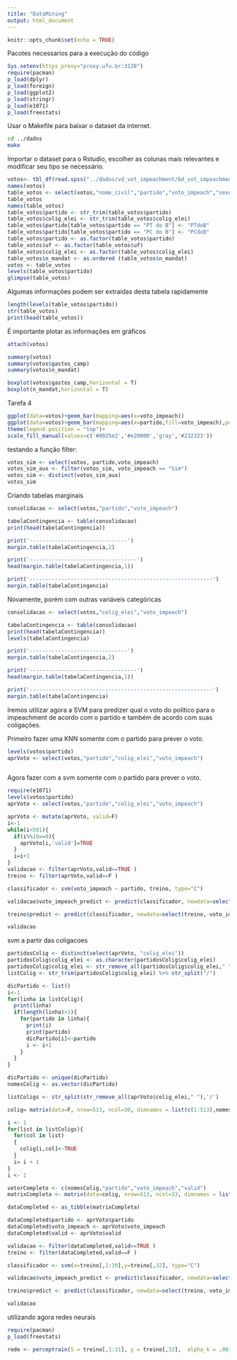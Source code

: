 ```yaml
---
title: "DataMining"
output: html_document
---
```


```r
knitr::opts_chunk$set(echo = TRUE)
```
Pacotes necessarios para a execução do código
```r
Sys.setenv(https_proxy="proxy.ufu.br:3128")
require(pacman)
p_load(dplyr)
p_load(foreign)
p_load(ggplot2)
p_load(stringr)
p_load(e1071)
p_load(freestats)
```
Usar o Makefile para baixar o dataset da internet.

```bash
cd ../dados
make
```
Importar o dataset para o Rstudio, escolher as colunas mais relevantes e modificar seu tipo se necessário.

```r
votos<- tbl_df(read.spss("../dados/vd_vot_impeachment/bd_vot_impeachment.sav"))
names(votos)
table_votos <- select(votos,"nome_civil","partido","voto_impeach","sexo","uf","colig_elei","n_mandat","gastos_camp")
table_votos
names(table_votos)
table_votos$partido <- str_trim(table_votos$partido)
table_votos$colig_elei <- str_trim(table_votos$colig_elei)
table_votos$partido[table_votos$partido == "PT do B"] <- "PTdoB"
table_votos$partido[table_votos$partido == "PC do B"] <- "PCdoB"
table_votos$partido <- as.factor(table_votos$partido)
table_votos$uf <- as.factor(table_votos$uf)
table_votos$colig_elei <- as.factor(table_votos$colig_elei)
table_votos$n_mandat <- as.ordered (table_votos$n_mandat)
votos <- table_votos
levels(table_votos$partido)
glimpse(table_votos)
```

Algumas informações podem ser extraídas desta tabela rapidamente
```r
length(levels(table_votos$partido))
str(table_votos)
print(head(table_votos))
```

É importante plotar as informações em gráficos
```r
attach(votos)

summary(votos)
summary(votos$gastos_camp)
summary(votos$n_mandat)

boxplot(votos$gastos_camp,horizontal = T)
boxplot(n_mandat,horizontal = T)

```

Tarefa 4
```r
ggplot(data=votos)+geom_bar(mapping=aes(x=voto_impeach))
ggplot(data=votos)+geom_bar(mapping=aes(x=partido,fill=voto_impeach),position = position_stack(reverse = F)) + coord_flip() +
theme(legend.position = "top")+
scale_fill_manual(values=c('#0025e2','#e20000','gray','#232323'))

```


testando a função filter:

```r

votos_sim <- select(votos, partido,voto_impeach)
votos_sim_aux <- filter(votos_sim, voto_impeach == "Sim")
votos_sim <- distinct(votos_sim_aux)
votos_sim

```

Criando tabelas marginais
```r
consolidacao <- select(votos,"partido","voto_impeach")

tabelaContingencia <- table(consolidacao)
print(head(tabelaContingencia))

print('-------------------------------')
margin.table(tabelaContingencia,2)

print('----------------------------------')
head(margin.table(tabelaContingencia,1))

print('----------------------------------------------------------')
margin.table(tabelaContingencia)

```

Novamente, porém com outras variáveis categóricas
```r
consolidacao <- select(votos,"colig_elei","voto_impeach")

tabelaContingencia <- table(consolidacao)
print(head(tabelaContingencia))
levels(tabelaContingencia)

print('-------------------------------')
margin.table(tabelaContingencia,2)

print('----------------------------------')
head(margin.table(tabelaContingencia,1))

print('----------------------------------------------------------')
margin.table(tabelaContingencia)

```


Iremos utilizar agora a SVM para predizer qual o voto do político para o impeachment de acordo com o partido  e também de acordo com suas coligações.

Primeiro fazer uma KNN somente com o partido para prever o voto.
```r
levels(votos$partido)
aprVoto <- select(votos,"partido","colig_elei","voto_impeach")



```


Agora fazer com a svm somente com o partido para prever o voto.
```r
require(e1071)
levels(votos$partido)
aprVoto <- select(votos,"partido","colig_elei","voto_impeach")

aprVoto <- mutate(aprVoto, valid=F)
i<-1
while(i<501){
  if(i%%10==0){
    aprVoto[i,'valid']=TRUE
  }
  i=i+1
}
validacao <- filter(aprVoto,valid==TRUE )
treino <- filter(aprVoto,valid==F )

classificador <- svm(voto_impeach ~ partido, treino, type="C")

validacao$voto_impeach_predict <- predict(classificador, newdata=select(validacao,-voto_impeach))

treino$predict <- predict(classificador, newdata=select(treino,-voto_impeach))

validacao

```


svm a partir das coligacoes

```r

partidosColig <- distinct(select(aprVoto, "colig_elei"))
partidosColig$colig_elei <- as.character(partidosColig$colig_elei)
partidosColig$colig_elei <- str_remove_all(partidosColig$colig_elei," ")
listColig <- str_trim(partidosColig$colig_elei) %>% str_split("/")

dicPartido <- list()
i<-1
for(linha in listColig){
  print(linha)
  if(length(linha)>1){
    for(partido in linha){
      print(i)
      print(partido)
      dicPartido[i]<-partido
      i <- i+1
    }
  }
}

dicPartido <- unique(dicPartido)
nomesColig <- as.vector(dicPartido)

listColigs <- str_split(str_remove_all(aprVoto$colig_elei," "),'/')

colig= matrix(data=F, nrow=513, ncol=30, dimnames = list(c(1:513),nomesColig))

i <- 1
for(list in listColigs){
  for(col in list)
  {
    colig[i,col]<-TRUE
  }
  i= i + 1
}
i <- 1

vetorCompleto <- c(nomesColig,"partido","voto_impeach","valid")
matrixCompleta <- matrix(data=colig, nrow=513, ncol=33, dimnames = list(c(1:513),vetorCompleto))

dataCompleted <- as_tibble(matrixCompleta)

dataCompleted$partido <- aprVoto$partido
dataCompleted$voto_impeach <- aprVoto$voto_impeach
dataCompleted$valid <- aprVoto$valid

validacao <- filter(dataCompleted,valid==TRUE )
treino <- filter(dataCompleted,valid==F )

classificador <- svm(x=treino[,1:30],y=treino[,32], type="C")

validacao$voto_impeach_predict <- predict(classificador, newdata=select(validacao,-voto_impeach,-partido,-valid))

treino$predict <- predict(classificador, newdata=select(treino,-voto_impeach,-partido,-valid))

validacao

```



utilizando agora redes neurais
```r
require(pacman)
p_load(freestats)

rede <- perceptrain(S = treino[,1:31], y = treino[,32],  alpha_k = .001,  endcost = 0)


```

























